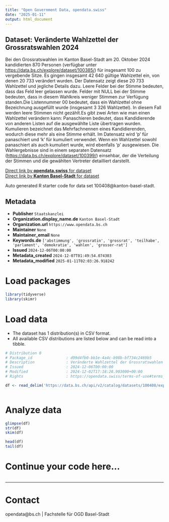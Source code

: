 ```yaml
---
title: "Open Government Data, opendata.swiss"
date: "2025-01-11"
output: html_document
---
```


## Dataset: Veränderte Wahlzettel der Grossratswahlen 2024

Bei den Grossratswahlen im Kanton Basel-Stadt am 20. Oktober 2024 kandidierten 870 Personen (verfügbar unter [https://data.bs.ch/explore/dataset/100385/](https://data.bs.ch/explore/dataset/100385/)) für insgesamt 100 zu vergebende Sitze. Es gingen insgesamt 42 640 gültige Wahlzettel ein, von denen 20 733 verändert wurden. Der Datensatz zeigt diese 20 733 Wahlzettel und jegliche Details dazu. Leere Felder bei der Stimme bedeuten, dass das Feld leer gelassen wurde. Felder mit NULL bei der Stimme bedeuten, dass in diesem Wahlkreis weniger Stimmen zur Verfügung standen.Die Listennummer 00 bedeutet, dass ein Wahlzettel ohne Bezeichnung ausgefüllt wurde (insgesamt 3 326 Wahlzettel). In diesem Fall werden leere Stimmen nicht gezählt.Es gibt zwei Arten wie man einen Wahlzettel verändern kann: Panaschieren bedeutet, dass Kandidierende von anderen Listen auf die ausgewählte Liste übertragen wurden. Kumulieren bezeichnet das Mehrfachnennen eines Kandidierenden, wodurch diese mehr als eine Stimme erhält. Im Datensatz wird 'p' für panaschiert und 'k' für kumuliert verwendet. Wenn ein Wahlzettel sowohl panaschiert als auch kumuliert wurde, wird ebenfalls 'p' ausgewiesen. Die Wahlergebnisse sind in einem separaten Datensatz ([https://data.bs.ch/explore/dataset/100399/](https://data.bs.ch/explore/dataset/100399/)) einsehbar, der die Verteilung der Stimmen und die gewählten Vertreter detailliert darstellt.

[Direct link by **opendata.swiss** for dataset](https://opendata.swiss/de/dataset/veranderte-wahlzettel-der-grossratswahlen-2024)<br>
[Direct link by **Kanton Basel-Stadt** for dataset](https://data.bs.ch/explore/dataset/100408/)

Auto generated R starter code for data set 100408@kanton-basel-stadt.

## Metadata

- **Publisher** `Staatskanzlei`
- **Organization.display_name.de** `Kanton Basel-Stadt`
- **Organization.url** `https://www.opendata.bs.ch`
- **Maintainer** `None`
- **Maintainer_email** `None`
- **Keywords.de** `['abstimmung', 'grossratin', 'grossrat', 'teilhabe', 'parlament', 'demokratie', 'wahlen', 'grosser-rat']`
- **Issued** `2024-12-06T00:00:00`
- **Metadata_created** `2024-12-07T01:49:54.074303`
- **Metadata_modified** `2025-01-11T02:03:26.918242`


# Load packages

```r

library(tidyverse)
library(skimr)

```

# Load data

-   The dataset has 1 distribution(s) in CSV format.
-   All available CSV distributions are listed below and can be read into a tibble.

```r

# Distribution 0
# Package_id               : d99d4fb0-bb1e-4a4c-b98b-bf734c2469b5
# Description              : Veränderte Wahlzettel der Grossratswahlen 2024 (csv)
# Issued                   : 2024-12-06T00:00:00
# Modified                 : 2024-12-02T17:18:28.903000+00:00
# Rights                   : https://opendata.swiss/terms-of-use#terms_by

df <- read_delim('https://data.bs.ch/api/v2/catalog/datasets/100408/exports/csv?use_labels=true')



```

# Analyze data

```r

glimpse(df)
str(df)
skim(df)

head(df)
tail(df)

```

# Continue your code here...

```r

```

------------------------------------------------------------------------

# Contact

opendata@bs.ch | Fachstelle für OGD Basel-Stadt
